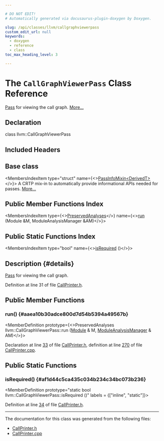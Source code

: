 ```yaml
---

# DO NOT EDIT!
# Automatically generated via docusaurus-plugin-doxygen by Doxygen.

slug: /api/classes/llvm/callgraphviewerpass
custom_edit_url: null
keywords:
  - doxygen
  - reference
  - class
toc_max_heading_level: 3

---
```





# The `CallGraphViewerPass` Class Reference

<DoxygenPage pluginConfig={pluginConfig}>

<a href="/docs/api/classes/llvm/pass">Pass</a> for viewing the call graph. <a href="#details">More...</a>

## Declaration

<CodeBlock>class llvm::CallGraphViewerPass</CodeBlock>

## Included Headers

<IncludesList>
<IncludesListItem
  filePath="llvm/Analysis/CallPrinter.h"
  permalink="/docs/api/files/include/include/llvm/include/llvm/analysis/callprinter-h"
  isLocal="true" />
</IncludesList>

## Base class

<MembersIndex>

<MembersIndexItem
  type="struct"
  name={<><a href="/docs/api/structs/llvm/passinfomixin">PassInfoMixin&lt;DerivedT&gt;</a></>}>
A CRTP mix-in to automatically provide informational APIs needed for passes. <a href="/docs/api/structs/llvm/passinfomixin/#details">More...</a>
</MembersIndexItem>

</MembersIndex>

## Public Member Functions Index

<MembersIndex>

<MembersIndexItem
  type={<><a href="/docs/api/classes/llvm/preservedanalyses">PreservedAnalyses</a></>}
  name={<><a href="#aaea10b30adce800d7d54b5394a49567b">run</a> (Module &amp;M, ModuleAnalysisManager &amp;AM)</>}>
</MembersIndexItem>

</MembersIndex>

## Public Static Functions Index

<MembersIndex>

<MembersIndexItem
  type="bool"
  name={<><a href="#af1d44c5ca435c034b234c34bc073b236">isRequired</a> ()</>}>
</MembersIndexItem>

</MembersIndex>

## Description {#details}

<a href="/docs/api/classes/llvm/pass">Pass</a> for viewing the call graph.

Definition at line 31 of file <a href="/docs/api/files/include/include/llvm/include/llvm/analysis/callprinter-h">CallPrinter.h</a>.

<SectionDefinition>

## Public Member Functions

### run() {#aaea10b30adce800d7d54b5394a49567b}

<MemberDefinition
  prototype={<>PreservedAnalyses llvm::CallGraphViewerPass::run (<a href="/docs/api/classes/llvm/module">Module</a> &amp; M, <a href="/docs/api/namespaces/llvm/#af9c9208365fd9ce11392b4d79485e259">ModuleAnalysisManager</a> &amp; AM)</>}>

Declaration at line <a href="/docs/api/files/include/include/llvm/include/llvm/analysis/callprinter-h/#l00033">33</a> of file <a href="/docs/api/files/include/include/llvm/include/llvm/analysis/callprinter-h">CallPrinter.h</a>, definition at line <a href="/docs/api/files/lib/lib/analysis/callprinter-cpp/#l00270">270</a> of file <a href="/docs/api/files/lib/lib/analysis/callprinter-cpp">CallPrinter.cpp</a>.
</MemberDefinition>

</SectionDefinition>

<SectionDefinition>

## Public Static Functions

### isRequired() {#af1d44c5ca435c034b234c34bc073b236}

<MemberDefinition
  prototype="static bool llvm::CallGraphViewerPass::isRequired ()"
  labels = {["inline", "static"]}>

Definition at line <a href="/docs/api/files/include/include/llvm/include/llvm/analysis/callprinter-h/#l00034">34</a> of file <a href="/docs/api/files/include/include/llvm/include/llvm/analysis/callprinter-h">CallPrinter.h</a>.
</MemberDefinition>

</SectionDefinition>

<hr/>

The documentation for this class was generated from the following files:

<ul>
<li><a href="/docs/api/files/include/include/llvm/include/llvm/analysis/callprinter-h">CallPrinter.h</a></li>
<li><a href="/docs/api/files/lib/lib/analysis/callprinter-cpp">CallPrinter.cpp</a></li>
</ul>

</DoxygenPage>
